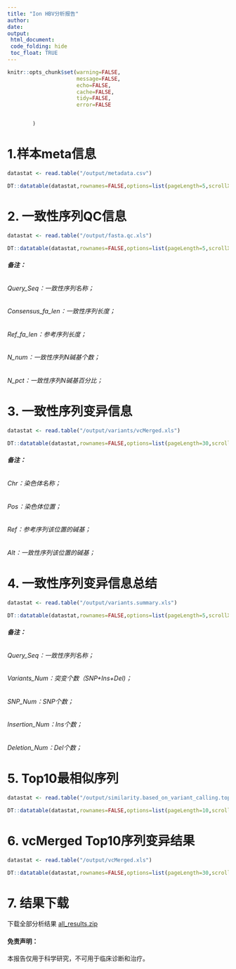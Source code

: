 ---
title: "Ion HBV分析报告"
author:
date:
output:
 html_document:
 code_folding: hide
 toc_float: TRUE
---

```{r setup,echo=FALSE}
knitr::opts_chunk$set(warning=FALSE,
                      message=FALSE,
                      echo=FALSE,
                      cache=FALSE,
                      tidy=FALSE,
                      error=FALSE


        )
```

# 1.样本meta信息
```{r,include=FALSE}
datastat <- read.table("/output/metadata.csv")
```

```{r,echo=FALSE}
DT::datatable(datastat,rownames=FALSE,options=list(pageLength=5,scrollX=TRUE))
```

# 2. 一致性序列QC信息
```{r,include=FALSE}
datastat <- read.table("/output/fasta.qc.xls")
```

```{r,echo=FALSE}
DT::datatable(datastat,rownames=FALSE,options=list(pageLength=5,scrollX=TRUE))
```

###### __备注：__
###### Query_Seq：一致性序列名称；
###### Consensus_fa_len：一致性序列长度；
###### Ref_fa_len：参考序列长度；
###### N_num：一致性序列N碱基个数；
###### N_pct：一致性序列N碱基百分比；


# 3. 一致性序列变异信息
```{r,include=FALSE}
datastat <- read.table("/output/variants/vcMerged.xls")
```

```{r,echo=FALSE}
DT::datatable(datastat,rownames=FALSE,options=list(pageLength=30,scrollX=TRUE))
```

###### __备注：__
###### Chr：染色体名称；
###### Pos：染色体位置；
###### Ref：参考序列该位置的碱基；
###### Alt：一致性序列该位置的碱基；


# 4. 一致性序列变异信息总结
```{r,include=FALSE}
datastat <- read.table("/output/variants.summary.xls")
```

```{r,echo=FALSE}
DT::datatable(datastat,rownames=FALSE,options=list(pageLength=5,scrollX=TRUE))
```

###### __备注：__
###### Query_Seq：一致性序列名称；
###### Variants_Num：突变个数（SNP+Ins+Del)；
###### SNP_Num：SNP个数；
###### Insertion_Num：Ins个数；
###### Deletion_Num：Del个数；


# 5. Top10最相似序列
```{r,include=FALSE}
datastat <- read.table("/output/similarity.based_on_variant_calling.top10.xls")
```

```{r,echo=FALSE}
DT::datatable(datastat,rownames=FALSE,options=list(pageLength=10,scrollX=TRUE))
```


# 6. vcMerged Top10序列变异结果
```{r,include=FALSE}
datastat <- read.table("/output/vcMerged.xls")
```

```{r,echo=FALSE}
DT::datatable(datastat,rownames=FALSE,options=list(pageLength=30,scrollX=TRUE))
```

# 7. 结果下载

   下载全部分析结果 [all_results.zip](../results.zip)



#### 免责声明：

本报告仅用于科学研究，不可用于临床诊断和治疗。
